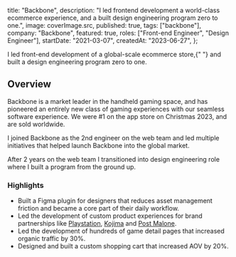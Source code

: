 
  title: "Backbone",
  description:
    "I led frontend development a world-class ecommerce experience, and a built design engineering program zero to one.",
  image: coverImage.src,
  published: true,
  tags: ["backbone"],
  company: "Backbone",
  featured: true,
  roles: ["Front-end Engineer", "Design Engineer"],
  startDate: "2021-03-07",
  createdAt: "2023-06-27",
};

<PageTitle>
  I led front-end development of a global-scale ecommerce store,{" "}
  <PageTitleHighlight>
    and built a design engineering program zero to one.
  </PageTitleHighlight>
</PageTitle>

<EntryImage src={meta.image} caption="Backbone One" />

## Overview

Backbone is a market leader in the handheld gaming space, and has pioneered an entirely new class of gaming experiences with our seamless software experience. We were #1 on the app store on Christmas 2023, and are sold worldwide.

I joined Backbone as the 2nd engineer on the web team and led multiple initiatives that helped launch Backbone into the global market. 

After 2 years on the web team I transitioned into design engineering role where I built a program from the ground up.

### Highlights

- Built a Figma plugin for designers that reduces asset management friction and became a core part of their daily workflow.
- Led the development of custom product experiences for brand partnerships like [Playstation](https://www.playbackbone.com/playstation), [Kojima](https://playbackbone.com/blog/death-stranding-limited-edition-controller/) and [Post Malone](https://www.playbackbone.com/post-malone).
- Led the development of hundreds of game detail pages that increased organic traffic by 30%.
- Designed and built a custom shopping cart that increased AOV by 20%.

[//]: #
[//]: # "## Related Projects"
[//]: #
[//]: # "- [Building a Design Engineering program zero to one](/notes/building-a-design-engineering-program)"
[//]: # "- [Backbone GamesDB Figma Plugin](/notes/backbone-gamesdb-figma-plugin)"
[//]: # "- [Backbone Discovery Queue](/notes/backbone-discovery-queue)"
[//]: # "- [3d Product Viewer on playbackbone.com](/notes/3d-product-viewer)"
[//]: # "- [Interaction design on playbackbone.com](/notes/interaction-design-on-playbackbone)"
